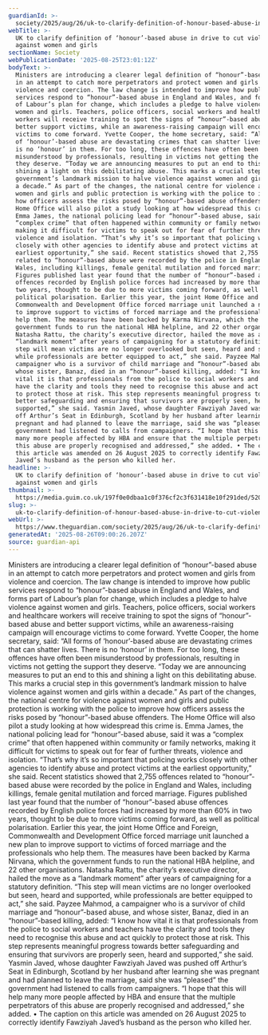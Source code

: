 ```yaml
---
guardianId: >-
  society/2025/aug/26/uk-to-clarify-definition-of-honour-based-abuse-in-drive-to-cut-violence-against-women-and-girls
webTitle: >-
  UK to clarify definition of ‘honour’-based abuse in drive to cut violence
  against women and girls
sectionName: Society
webPublicationDate: '2025-08-25T23:01:12Z'
bodyText: >-
  Ministers are introducing a clearer legal definition of “honour”-based abuse
  in an attempt to catch more perpetrators and protect women and girls from
  violence and coercion. The law change is intended to improve how public
  services respond to “honour”-based abuse in England and Wales, and forms part
  of Labour’s plan for change, which includes a pledge to halve violence against
  women and girls. Teachers, police officers, social workers and healthcare
  workers will receive training to spot the signs of “honour”-based abuse and
  better support victims, while an awareness-raising campaign will encourage
  victims to come forward. Yvette Cooper, the home secretary, said: “All forms
  of ‘honour’-based abuse are devastating crimes that can shatter lives. There
  is no ‘honour’ in them. For too long, these offences have often been
  misunderstood by professionals, resulting in victims not getting the support
  they deserve. “Today we are announcing measures to put an end to this and
  shining a light on this debilitating abuse. This marks a crucial step in this
  government’s landmark mission to halve violence against women and girls within
  a decade.” As part of the changes, the national centre for violence against
  women and girls and public protection is working with the police to improve
  how officers assess the risks posed by “honour”-based abuse offenders. The
  Home Office will also pilot a study looking at how widespread this crime is.
  Emma James, the national policing lead for “honour”-based abuse, said it was a
  “complex crime” that often happened within community or family networks,
  making it difficult for victims to speak out for fear of further threats,
  violence and isolation. “That’s why it’s so important that policing works
  closely with other agencies to identify abuse and protect victims at the
  earliest opportunity,” she said. Recent statistics showed that 2,755 offences
  related to “honour”-based abuse were recorded by the police in England and
  Wales, including killings, female genital mutilation and forced marriage.
  Figures published last year found that the number of “honour”-based abuse
  offences recorded by English police forces had increased by more than 60% in
  two years, thought to be due to more victims coming forward, as well as
  political polarisation. Earlier this year, the joint Home Office and Foreign,
  Commonwealth and Development Office forced marriage unit launched a new plan
  to improve support to victims of forced marriage and the professionals who
  help them. The measures have been backed by Karma Nirvana, which the
  government funds to run the national HBA helpline, and 22 other organisations.
  Natasha Rattu, the charity’s executive director, hailed the move as a
  “landmark moment” after years of campaigning for a statutory definition. “This
  step will mean victims are no longer overlooked but seen, heard and supported,
  while professionals are better equipped to act,” she said. Payzee Mahmod, a
  campaigner who is a survivor of child marriage and “honour”-based abuse, and
  whose sister, Banaz, died in an “honour”-based killing, added: “I know how
  vital it is that professionals from the police to social workers and teachers
  have the clarity and tools they need to recognise this abuse and act quickly
  to protect those at risk. This step represents meaningful progress towards
  better safeguarding and ensuring that survivors are properly seen, heard and
  supported,” she said. Yasmin Javed, whose daughter Fawziyah Javed was pushed
  off Arthur’s Seat in Edinburgh, Scotland by her husband after learning she was
  pregnant and had planned to leave the marriage, said she was “pleased” the
  government had listened to calls from campaigners. “I hope that this will help
  many more people affected by HBA and ensure that the multiple perpetrators of
  this abuse are properly recognised and addressed,” she added. • The caption on
  this article was amended on 26 August 2025 to correctly identify Fawziyah
  Javed’s husband as the person who killed her.
headline: >-
  UK to clarify definition of ‘honour’-based abuse in drive to cut violence
  against women and girls
thumbnail: >-
  https://media.guim.co.uk/197f0e0dbaa1c0f376cf2c3f631418e10f291ded/520_0_5200_4160/500.jpg
slug: >-
  uk-to-clarify-definition-of-honour-based-abuse-in-drive-to-cut-violence-against-women-and-girls
webUrl: >-
  https://www.theguardian.com/society/2025/aug/26/uk-to-clarify-definition-of-honour-based-abuse-in-drive-to-cut-violence-against-women-and-girls
generatedAt: '2025-08-26T09:00:26.207Z'
source: guardian-api
---
```

Ministers are introducing a clearer legal definition of “honour”-based abuse in an attempt to catch more perpetrators and protect women and girls from violence and coercion. The law change is intended to improve how public services respond to “honour”-based abuse in England and Wales, and forms part of Labour’s plan for change, which includes a pledge to halve violence against women and girls. Teachers, police officers, social workers and healthcare workers will receive training to spot the signs of “honour”-based abuse and better support victims, while an awareness-raising campaign will encourage victims to come forward. Yvette Cooper, the home secretary, said: “All forms of ‘honour’-based abuse are devastating crimes that can shatter lives. There is no ‘honour’ in them. For too long, these offences have often been misunderstood by professionals, resulting in victims not getting the support they deserve. “Today we are announcing measures to put an end to this and shining a light on this debilitating abuse. This marks a crucial step in this government’s landmark mission to halve violence against women and girls within a decade.” As part of the changes, the national centre for violence against women and girls and public protection is working with the police to improve how officers assess the risks posed by “honour”-based abuse offenders. The Home Office will also pilot a study looking at how widespread this crime is. Emma James, the national policing lead for “honour”-based abuse, said it was a “complex crime” that often happened within community or family networks, making it difficult for victims to speak out for fear of further threats, violence and isolation. “That’s why it’s so important that policing works closely with other agencies to identify abuse and protect victims at the earliest opportunity,” she said. Recent statistics showed that 2,755 offences related to “honour”-based abuse were recorded by the police in England and Wales, including killings, female genital mutilation and forced marriage. Figures published last year found that the number of “honour”-based abuse offences recorded by English police forces had increased by more than 60% in two years, thought to be due to more victims coming forward, as well as political polarisation. Earlier this year, the joint Home Office and Foreign, Commonwealth and Development Office forced marriage unit launched a new plan to improve support to victims of forced marriage and the professionals who help them. The measures have been backed by Karma Nirvana, which the government funds to run the national HBA helpline, and 22 other organisations. Natasha Rattu, the charity’s executive director, hailed the move as a “landmark moment” after years of campaigning for a statutory definition. “This step will mean victims are no longer overlooked but seen, heard and supported, while professionals are better equipped to act,” she said. Payzee Mahmod, a campaigner who is a survivor of child marriage and “honour”-based abuse, and whose sister, Banaz, died in an “honour”-based killing, added: “I know how vital it is that professionals from the police to social workers and teachers have the clarity and tools they need to recognise this abuse and act quickly to protect those at risk. This step represents meaningful progress towards better safeguarding and ensuring that survivors are properly seen, heard and supported,” she said. Yasmin Javed, whose daughter Fawziyah Javed was pushed off Arthur’s Seat in Edinburgh, Scotland by her husband after learning she was pregnant and had planned to leave the marriage, said she was “pleased” the government had listened to calls from campaigners. “I hope that this will help many more people affected by HBA and ensure that the multiple perpetrators of this abuse are properly recognised and addressed,” she added. • The caption on this article was amended on 26 August 2025 to correctly identify Fawziyah Javed’s husband as the person who killed her.
